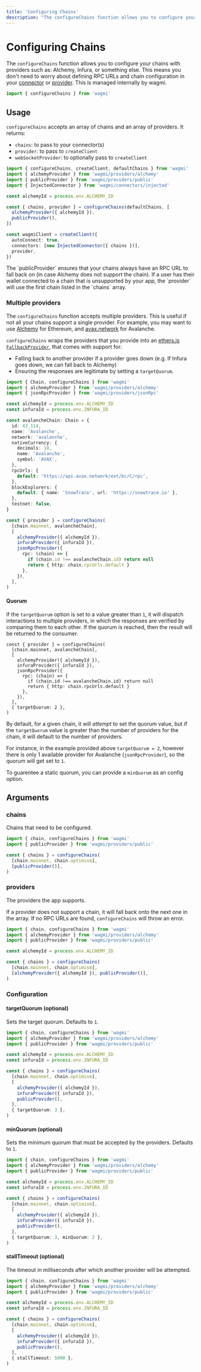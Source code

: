 ```yaml
---
title: 'Configuring Chains'
description: "The configureChains function allows you to configure your chains with providers such as: Alchemy, Infura, or something else. This means you don't need to worry about defining RPC URLs and chain configuration in your connector or provider. This is managed internally by wagmi."
---
```



# Configuring Chains

The `configureChains` function allows you to configure your chains with providers such as: Alchemy, Infura, or something else. This means you don't need to worry about defining RPC URLs and chain configuration in your [connector](/docs/connectors/walletconnect#options) or [provider](/docs/client#provider-optional). This is managed internally by wagmi.

```ts
import { configureChains } from 'wagmi'
```

## Usage

`configureChains` accepts an array of chains and an array of providers. It returns:

- `chains`: to pass to your connector(s)
- `provider`: to pass to `createClient`
- `webSocketProvider`: to optionally pass to `createClient`

```ts
import { configureChains, createClient, defaultChains } from 'wagmi'
import { alchemyProvider } from 'wagmi/providers/alchemy'
import { publicProvider } from 'wagmi/providers/public'
import { InjectedConnector } from 'wagmi/connectors/injected'

const alchemyId = process.env.ALCHEMY_ID

const { chains, provider } = configureChains(defaultChains, [
  alchemyProvider({ alchemyId }),
  publicProvider(),
])

const wagmiClient = createClient({
  autoConnect: true,
  connectors: [new InjectedConnector({ chains })],
  provider,
})
```

<Callout emoji="🔗">
  The `publicProvider` ensures that your chains always have an RPC URL to fall
  back on (in case Alchemy does not support the chain).
</Callout>

<Callout emoji="⚠️">
  If a user has their wallet connected to a chain that is unsupported by your
  app, the `provider` will use the first chain listed in the `chains` array.
</Callout>

### Multiple providers

The `configureChains` function accepts multiple providers. This is useful if not all your chains support a single provider. For example, you may want to use [Alchemy](https://alchemy.com) for Ethereum, and [avax.network](https://avax.network) for Avalanche.

`configureChains` wraps the providers that you provide into an [ethers.js `FallbackProvider`](https://docs.ethers.io/v5/api/providers/other/#FallbackProvider), that comes with support for:

- Falling back to another provider if a provider goes down (e.g. If Infura goes down, we can fall back to Alchemy)
- Ensuring the responses are legitimate by setting a `targetQuorum`.

```ts
import { Chain, configureChains } from 'wagmi'
import { alchemyProvider } from 'wagmi/providers/alchemy'
import { jsonRpcProvider } from 'wagmi/providers/jsonRpc'

const alchemyId = process.env.ALCHEMY_ID
const infuraId = process.env.INFURA_ID

const avalancheChain: Chain = {
  id: 43_114,
  name: 'Avalanche',
  network: 'avalanche',
  nativeCurrency: {
    decimals: 18,
    name: 'Avalanche',
    symbol: 'AVAX',
  },
  rpcUrls: {
    default: 'https://api.avax.network/ext/bc/C/rpc',
  },
  blockExplorers: {
    default: { name: 'SnowTrace', url: 'https://snowtrace.io' },
  },
  testnet: false,
}

const { provider } = configureChains(
  [chain.mainnet, avalancheChain],
  [
    alchemyProvider({ alchemyId }),
    infuraProvider({ infuraId }),
    jsonRpcProvider({
      rpc: (chain) => {
        if (chain.id !== avalancheChain.id) return null
        return { http: chain.rpcUrls.default }
      },
    }),
  ],
)
```

#### Quorum

If the `targetQuorum` option is set to a value greater than `1`, it will dispatch interactions to multiple providers, in which the responses are verified by comparing them to each other. If the quorum is reached, then the result will be returned to the consumer.

```tsx
const { provider } = configureChains(
  [chain.mainnet, avalancheChain],
  [
    alchemyProvider({ alchemyId }),
    infuraProvider({ infuraId }),
    jsonRpcProvider({
      rpc: (chain) => {
        if (chain.id !== avalancheChain.id) return null
        return { http: chain.rpcUrls.default }
      },
    }),
  ],
  { targetQuorum: 2 },
)
```

By default, for a given chain, it will _attempt_ to set the quorum value, but if the `targetQuorum` value is greater than the number of providers for the chain, it will default to the number of providers.

For instance, in the example provided above `targetQuorum = 2`, however there is only 1 available provider for Avalanche (`jsonRpcProvider`), so the quorum will get set to `1`.

To guarentee a static quorum, you can provide a `minQuorum` as an config option.

## Arguments

### chains

Chains that need to be configured.

```ts {5}
import { chain, configureChains } from 'wagmi'
import { publicProvider } from 'wagmi/providers/public'

const { chains } = configureChains(
  [chain.mainnet, chain.optimism],
  [publicProvider()],
)
```

### providers

The providers the app supports.

If a provider does not support a chain, it will fall back onto the next one in the array. If no RPC URLs are found, `configureChains` will throw an error.

```ts {9}
import { chain, configureChains } from 'wagmi'
import { alchemyProvider } from 'wagmi/providers/alchemy'
import { publicProvider } from 'wagmi/providers/public'

const alchemyId = process.env.ALCHEMY_ID

const { chains } = configureChains(
  [chain.mainnet, chain.optimism],
  [alchemyProvider({ alchemyId }), publicProvider()],
)
```

### Configuration

#### targetQuorum (optional)

Sets the target quorum. Defaults to `1`.

```ts {15}
import { chain, configureChains } from 'wagmi'
import { alchemyProvider } from 'wagmi/providers/alchemy'
import { publicProvider } from 'wagmi/providers/public'

const alchemyId = process.env.ALCHEMY_ID
const infuraId = process.env.INFURA_ID

const { chains } = configureChains(
  [chain.mainnet, chain.optimism],
  [
    alchemyProvider({ alchemyId }),
    infuraProvider({ infuraId }),
    publicProvider(),
  ],
  { targetQuorum: 3 },
)
```

#### minQuorum (optional)

Sets the minimum quorum that must be accepted by the providers. Defaults to `1`.

```ts {15}
import { chain, configureChains } from 'wagmi'
import { alchemyProvider } from 'wagmi/providers/alchemy'
import { publicProvider } from 'wagmi/providers/public'

const alchemyId = process.env.ALCHEMY_ID
const infuraId = process.env.INFURA_ID

const { chains } = configureChains(
  [chain.mainnet, chain.optimism],
  [
    alchemyProvider({ alchemyId }),
    infuraProvider({ infuraId }),
    publicProvider(),
  ],
  { targetQuorum: 3, minQuorum: 2 },
)
```

#### stallTimeout (optional)

The timeout in milliseconds after which another provider will be attempted.

```ts {15}
import { chain, configureChains } from 'wagmi'
import { alchemyProvider } from 'wagmi/providers/alchemy'
import { publicProvider } from 'wagmi/providers/public'

const alchemyId = process.env.ALCHEMY_ID
const infuraId = process.env.INFURA_ID

const { chains } = configureChains(
  [chain.mainnet, chain.optimism],
  [
    alchemyProvider({ alchemyId }),
    infuraProvider({ infuraId }),
    publicProvider(),
  ],
  { stallTimeout: 5000 },
)
```

